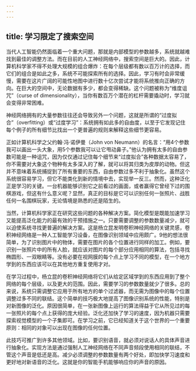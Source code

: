 ```yaml
---
---
---
```

title: 学习限定了搜索空间
---




当代人工智能仍然面临着一个重大问题，那就是内部模型的参数越多，系统就越难找到最佳的调整方法。而在目前的人工神经网络中，搜索空间是巨大的。因此，计算机科学家不得不处理大规模的组合爆炸：在每个层级都有数以百万计的选择，而它们的组合是如此之多，系统不可能探索所有的选择。因此，学习有时会非常缓慢，需要在这片广阔的可能性地图中进行数十亿次尝试才能将系统推向正确的方向。在巨大的空间中，无论数据有多少，都会变得稀缺。这个问题被称为“维度诅咒”（curse of dimensionality），当你有数百万个潜在的杠杆需要撬动时，学习就会变得非常困难。

神经网络拥有的大量参数往往还会导致另外一个问题，这就是所谓的“过度拟合”（overfitting）或“过度学习”：系统拥有如此多的自由度，以至于它发现记住每个例子的所有细节比找出一个更普遍的规则来解释这些细节更容易。

正如计算机科学之父约翰·冯·诺伊曼（John von Neumann）的名言：“用4个参数我可以画出一头大象，用5个参数我可以让它甩动鼻子。”他认为拥有太多的自由参数可能是一种诅咒，因为仅仅通过记住每个细节来“过度拟合”各种数据太容易了，你不需要对大象这个物种有太多深入的了解，就可以将其归类为皮厚的动物。但这并不意味着系统捕捉到了所有重要的东西，自由参数过多不利于抽象化。虽然这个系统很容易学习，但它不能类化到新的情境中去，实现举一反三。然而，这种泛化正是学习的关键。一台机器能够识别它之前看过的画面，或者赢得它曾经下过的围棋游戏，但这有什么意义呢？显然，真正的目标是它可以识别任何一张照片、战胜任何一名围棋玩家，无论情境是熟悉的还是陌生的。

当然，计算机科学家正在研究这些问题的各种解决方案。简化模型是既能加速学习又能提高泛化能力的最有效的干预措施之一。只要需要调整的参数数量减少，就可以迫使系统寻找更普遍的解决方案。这是杨立昆发明卷积神经网络的关键灵感，卷积神经网络是一种人工智能学习设备，在图像识别领域中应用颇广。9他的想法很简单，为了识别图片中的物体，需要在图片的各个位置进行同样的加工。例如，要识别一张照片中的所有人脸，就应该对图片的每个部分应用相同的算法，包括寻找椭圆形、一双眼睛等。没有必要在视网膜的每个点上学习不同的模型，在一个地方学到的东西应该可以在其他地方重复使用才对。

在学习过程中，杨立昆的卷积神经网络将它们从给定区域学到的东西应用到了整个网络的每个层级，以及更大的范围。因此，需要学习的参数数量就少了很多。总的来说，系统只需调整它应用于所有地方的单个过滤器，而无需为图像中的每个位置调整过多不同的联结。这个简单的技巧极大地提高了图像识别系统的性能，特别是对新图像的泛化。原因很简单，在一张新图像上运行的算法得益于它从所见过的每一张照片的每个点上获得的庞大经验。泛化还加快了学习的速度，因为机器只需要探索视觉模型的一个子集即可。在学习之前，它已经知道关于这个世界的一个重要原则：相同的对象可以出现在图像的任何位置。

此技巧可推广到许多其他领域。比如，要识别语音，就必须对说话人的具体声音进行抽象化。实现方法是通过强制人工神经网络在不同声音频段使用相同的联结，不管这个声音是低还是高。减少必须调整的参数数量有两个好处，即加快学习速度和更好地对新语音的泛化。这就是你的智能手机能够响应你的声音的原因。